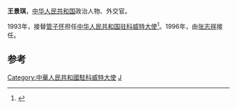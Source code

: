 '''王景琪'''，[[中华人民共和国|中华人民共和国]]政治人物、外交官。

1993年，接替[[管子怀|管子怀]]担任[[中国驻科威特大使列表|中华人民共和国驻科威特大使]]<ref>{{cite web|author=中华人民共和国外交部|title=中国驻科威特历任大使|url=http://www.mfa.gov.cn/chn/pds/ziliao/wjrw/2167/2171/t9228.htm|publisher=中华人民共和国外交部|accessdate=2012-03-03|archive-date=2017-03-12|archive-url=https://web.archive.org/web/20170312062324/http://www.mfa.gov.cn/chn//pds/ziliao/wjrw/2167/2171/t9228.htm|dead-url=no}}</ref>。1996年，由[[张志祥_(外交官)|张志祥]]接任。

== 参考 ==
{{reflist}}
{{start box}}
{{s-dip}}
{{succession box|[[管子怀|管子怀]]|[[张志祥_(外交官)|张志祥]]|[[中国驻科威特大使列表|中华人民共和国驻科威特大使]]|1993年9月-1996年12月}}
{{end box}}
{{中华人民共和国官员小作品}}

[[Category:中華人民共和國駐科威特大使|Category:中華人民共和國駐科威特大使]]
[[Category:王姓|J]]